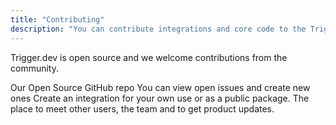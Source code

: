 ```yaml
---
title: "Contributing"
description: "You can contribute integrations and core code to the Trigger.dev platform "
---
```


Trigger.dev is open source and we welcome contributions from the community.

<CardGroup>
  <Card
    title="GitHub Repo"
    icon="github"
    href="https://github.com/triggerdotdev/trigger.dev"
  >
    Our Open Source GitHub repo
  </Card>
  <Card
    title="View and create issues"
    icon="bug"
    href="https://github.com/triggerdotdev/trigger.dev/issues"
  >
    You can view open issues and create new ones
  </Card>
  <Card
    title="Create an integration"
    icon="square-plus"
    href="/integrations/create"
  >
    Create an integration for your own use or as a public package.
  </Card>
  <Card
    title="Join the community"
    icon="discord"
    href="https://discord.gg/nkqV9xBYWy"
  >
    The place to meet other users, the team and to get product updates.
  </Card>
</CardGroup>
